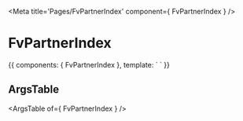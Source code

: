 
<Meta title='Pages/FvPartnerIndex' component={ FvPartnerIndex } />

# FvPartnerIndex

<Canvas>
<Story name='Common' height='150px'>{{
  components: { FvPartnerIndex },
  template: `<FvPartnerIndex>
  </FvPartnerIndex>`
}}</Story>
</Canvas>

## ArgsTable

<ArgsTable of={ FvPartnerIndex } />
